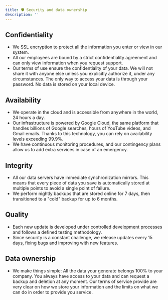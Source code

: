 ```yaml
---
title: 🛡️ Security and data ownership
description: ''
---
```


## Confidentiality

* We SSL encryption to protect all the information you enter or view in our system.
* All our employees are bound by a strict confidentiality agreement and can only view information when you request support.
* Our terms of use ensure the confidentiality of your data. We will not share it with anyone else unless you explicitly authorize it, under any circumstances.
The only way to access your data is through your password. No data is stored on your local device.

## Availability

* We operate in the cloud and is accessible from anywhere in the world, 24 hours a day.
* Our infrastructure is powered by Google Cloud, the same platform that handles billions of Google searches, hours of YouTube videos, and Gmail emails. Thanks to this technology, you can rely on availability levels exceeding 99.9%.
* We have continuous monitoring procedures, and our contingency plans allow us to add extra services in case of an emergency.

## Integrity

* All our data servers have immediate synchronization mirrors. This means that every piece of data you save is automatically stored at multiple points to avoid a single point of failure.
* We perform nightly backups that are stored online for 7 days, then transitioned to a "cold" backup for up to 6 months.

## Quality

* Each new update is developed under controlled development processes and follows a defined testing methodology.
* Since security is a constant challenge, we release updates every 15 days, fixing bugs and improving with new features.

## Data ownership
* We make things simple: All the data your generate belongs 100% to your company. You always have access to your data and
can request a backup and deletion at any moment. Our terms of service provide are very clear on how we store your
information and the limits on what we can do in order to provide you service.
